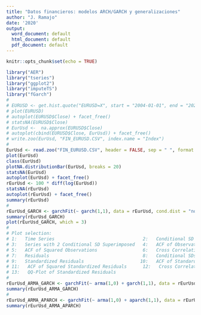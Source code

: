 ```yaml
---
title: "Datos financieros: modelos ARCH/GARCH y generalizaciones"
author: "J. Ramajo"
date: '2020'
output:
  word_document: default
  html_document: default
  pdf_document: default
---
```


```r
knitr::opts_chunk$set(echo = TRUE)
```

```r
library("AER")
library("tseries")
library("ggplot2")
library("imputeTS")
library("fGarch")
#
# EURUSD <- get.hist.quote("EURUSD=X", start = "2004-01-01", end = "2020-06-30")
# plot(EURUSD)
# autoplot(EURUSD$Close) + facet_free()
# statsNA(EURUSD$Close)
# EurUsd <-  na.approx(EURUSD$Close)
# autoplot(cbind(EURUSD$Close, EurUsd)) + facet_free()
# write.zoo(EurUsd, "FIN_EURUSD.CSV", index.name = "Index")
#
EurUsd <- read.zoo("FIN_EURUSD.CSV", header = FALSE, sep = " ", format = "%Y-%m-%d")
plot(EurUsd)
class(EurUsd)
plotNA.distributionBar(EurUsd, breaks = 20)
statsNA(EurUsd)
autoplot(EurUsd) + facet_free()
rEurUsd <- 100 * diff(log(EurUsd))
statsNA(rEurUsd)
autoplot(rEurUsd) + facet_free()
summary(rEurUsd)
#
rEurUsd_GARCH <- garchFit(~ garch(1,1), data = rEurUsd, cond.dist = "norm", trace = FALSE)
summary(rEurUsd_GARCH)
plot(rEurUsd_GARCH, which = 3)
#
# Plot selection: 
# 1:   Time Series                                 2:   Conditional SD                           
# 3:   Series with 2 Conditional SD Superimposed   4:   ACF of Observations                      
# 5:   ACF of Squared Observations                 6:   Cross Correlation                        
# 7:   Residuals                                   8:   Conditional SDs                          
# 9:   Standardized Residuals                     10:   ACF of Standardized Residuals            
# 11:   ACF of Squared Standardized Residuals      12:   Cross Correlation between r^2 and r      
# 13:   QQ-Plot of Standardized Residuals    
#
rEurUsd_ARMA_GARCH <- garchFit(~ arma(1,0) + garch(1,1), data = rEurUsd, trace = FALSE)
summary(rEurUsd_ARMA_GARCH)
#
rEurUsd_ARMA_APARCH <- garchFit(~ arma(1,0) + aparch(1,1), data = rEurUsd, trace = FALSE)
summary(rEurUsd_ARMA_APARCH)
```
